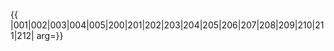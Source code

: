 {{ {{{1|PRC admin/showlist}}}
|001|002|003|004|005|200|201|202|203|204|205|206|207|208|209|210|211|212|
arg={{{arg|}}}}}